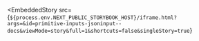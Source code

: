 
<EmbeddedStory
  src={`${process.env.NEXT_PUBLIC_STORYBOOK_HOST}/iframe.html?args=&id=primitive-inputs-jsoninput--docs&viewMode=story&full=1&shortcuts=false&singleStory=true`}
></EmbeddedStory>